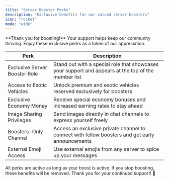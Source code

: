 ```yaml
---
title: "Server Booster Perks"
description: "Exclusive benefits for our valued server boosters"
icon: "rocket"
mode: "wide"
---
```


<Info>
  **Thank you for boosting!** Your support helps keep our community thriving. Enjoy these exclusive perks as a token of our appreciation.
</Info>

<table className="w-full border-collapse">
<thead>
<tr className="bg-gray-900/50">
<th className="px-6 py-4 text-left text-base font-semibold text-gray-200 border border-gray-700">
Perk
</th>
<th className="px-6 py-4 text-left text-base font-semibold text-gray-200 border border-gray-700">
Description
</th>
</tr>
</thead>
<tbody>
<tr>
<td className="px-6 py-4 text-base text-gray-300 border border-gray-700">
Exclusive Server Booster Role
</td>
<td className="px-6 py-4 text-base border border-gray-700">
<span className="text-purple-400">
Stand out with a special role that showcases your support and appears at the top of the member list
</span>
</td>
</tr>
<tr>
<td className="px-6 py-4 text-base text-gray-300 border border-gray-700">
Access to Exotic Vehicles
</td>
<td className="px-6 py-4 text-base border border-gray-700">
<span className="text-blue-400">
Unlock premium and exotic vehicles reserved exclusively for boosters
</span>
</td>
</tr>
<tr>
<td className="px-6 py-4 text-base text-gray-300 border border-gray-700">
Exclusive Economy Money
</td>
<td className="px-6 py-4 text-base border border-gray-700">
<span className="text-green-400">
Receive special economy bonuses and increased earning rates to stay ahead
</span>
</td>
</tr>
<tr>
<td className="px-6 py-4 text-base text-gray-300 border border-gray-700">
Image Sharing Privileges
</td>
<td className="px-6 py-4 text-base border border-gray-700">
<span className="text-cyan-400">
Send images directly in chat channels to express yourself freely
</span>
</td>
</tr>
<tr>
<td className="px-6 py-4 text-base text-gray-300 border border-gray-700">
Boosters-Only Channel
</td>
<td className="px-6 py-4 text-base border border-gray-700">
<span className="text-yellow-400">
Access an exclusive private channel to connect with fellow boosters and get early announcements
</span>
</td>
</tr>
<tr>
<td className="px-6 py-4 text-base text-gray-300 border border-gray-700">
External Emoji Access
</td>
<td className="px-6 py-4 text-base border border-gray-700">
<span className="text-pink-400">
Use external emojis from any server to spice up your messages
</span>
</td>
</tr>
</tbody>
</table>

<Info>
  All perks are active as long as your boost is active. If you stop boosting, these benefits will be removed. Thank you for your continued support! 💜
</Info>
